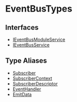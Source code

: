 
# EventBusTypes

## Interfaces

- [IEventBusModuleService](EventBusTypes/interfaces/types.EventBusTypes.IEventBusModuleService.mdx)
- [IEventBusService](EventBusTypes/interfaces/types.EventBusTypes.IEventBusService.mdx)

## Type Aliases

- [Subscriber](EventBusTypes/types/types.EventBusTypes.Subscriber.mdx)
- [SubscriberContext](EventBusTypes/types/types.EventBusTypes.SubscriberContext.mdx)
- [SubscriberDescriptor](EventBusTypes/types/types.EventBusTypes.SubscriberDescriptor.mdx)
- [EventHandler](EventBusTypes/types/types.EventBusTypes.EventHandler.mdx)
- [EmitData](EventBusTypes/types/types.EventBusTypes.EmitData.mdx)
